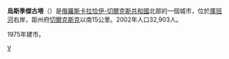 {{unreferenced|time=2013-04-27T10:06:16+00:00}}
{{Expand |time=2008-08-16T15:39:25+00:00 }}<!-- 本调用由 {{subst:Expand/auto}} 自动产生。 -->
{{coord|44|05|14|N|41|58|24|E|display=title}}
'''烏斯季傑古塔'''（{{lang-ru|Усть-Джегута́ }}）是[[俄羅斯|俄羅斯]][[卡拉恰伊-切爾克斯共和國|卡拉恰伊-切爾克斯共和國]]北部的一個城市，位於[[庫班河|庫班河]]右岸，距州府[[切爾克斯克|切爾克斯克]]以南15公里。2002年人口32,903人。

1975年建市。

{{卡拉恰伊-切爾克斯共和國行政區劃}}

[[Category:卡拉恰伊-切爾克斯共和國城市|У]]